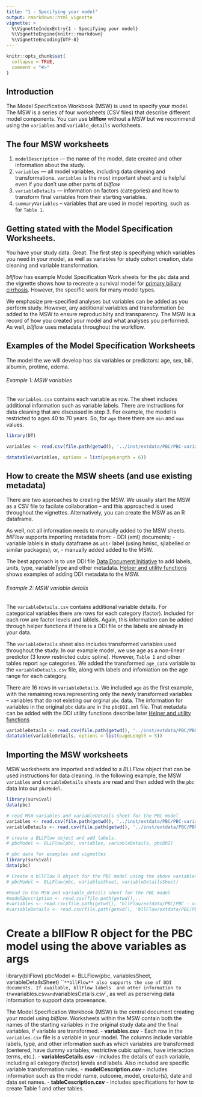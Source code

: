 ```yaml
---
title: "1 - Specifying your model"
output: rmarkdown::html_vignette
vignette: >
  %\VignetteIndexEntry{1 - Specifying your model}
  %\VignetteEngine{knitr::rmarkdown}
  %\VignetteEncoding{UTF-8}
---
```


```r
knitr::opts_chunk$set(
  collapse = TRUE,
  comment = "#>"
)
```
## Introduction
The Model Specification Workbook (MSW) is used to specify your model. The MSW is 
a series of four worksheets (CSV files) that describe different model components. 
You can use **bllflow** without a MSW but we recommend using the 
`variables` and `variable_details` worksheets. 
 
## The four MSW worksheets
1) `modelDescription` --- the name of the model, date created and other 
information about the study.
1) `variables` --- all model variables, including data cleaning and 
transformations. `variables` is the most important sheet and is helpful even if you don't use other parts of _bllflow_
1) `variableDetails` --- information on factors (categories) and how to transform
 final variables from their starting variables. 
1) `summaryVariables` -- variables that are used in model reporting, such as 
for `Table 1`. 

## Getting stated with the Model Specification Worksheets.
You have your study data. Great. The first step is specifying which variables you 
need in your model, as well as variables for study cohort creation, data cleaning and variable transformation. 

_bllflow_ has example Model Specification Work sheets for the `pbc` data and the 
vignette shows how to recreate a survival model for [primary biliary cirrhosis](https://aasldpubs.onlinelibrary.wiley.com/doi/pdf/10.1002/hep.1840100102). However, the specific work for many model types. 

We emphasize pre-specified analyses but 
variables can be added as you perform study. However, any additional 
variables and transformation be added to the MSW to ensure reproducibilty and 
transparency. The MSW is a record of how you created your model and what analyses
 you performed. As well, _bllflow_ uses metadata throughout the workflow. 

## Examples of the Model Specification Worksheets
The model the we will develop has six variables or predictors: age, sex, bili, albumin, protime, edema. 

###### Example 1: MSW variables
The `variables.csv` contains each variable as row. The sheet includes additional information such as variable labels. There are instructions for data cleaning that are discussed in step 3. For example, the model is restricted to ages 40 to 70 years. So, for `age` there there are `min` and `max` values. 

```r
library(DT)

variables <- read.csv(file.path(getwd(), '../inst/extdata/PBC/PBC-variables.csv'))

datatable(variables, options = list(pageLength = 6))
```

## How to create the MSW sheets (and use existing metadata)
There are two approaches to creating the MSW. We usually start the MSW as a CSV 
file to facilate collaboration -- and this approached is used throughout the 
vignettes. Alternatively, you can create the MSW as an R dataframe.

As well, not all information needs to manually added to the MSW sheets. _bllFlow_ supports importing metadata from:
- DDI (xml) documents;
- variable lablels in study dataframe as `attr` label (using hmisc, sjlabelled or
similar packages); or,
- manually added added to the MSW.

The best approach is to use DDI file [Data Document Initiative](https://www.ddialliance.org) to add labels, units, type, variableType and other metadata. [Helper and utility functions](vignettes/i_helper_functions.Rmd) shows examples of adding DDI metadata to the MSW. 

###### Example 2: MSW variable details
The `variableDetails.csv` contains additional variable details. For categorical variables there are rows for each category (factor). Included for each row are factor levels and lablels. Again, this information can be added through helper functions if there is a DDI file or the labels are already in your data. 

The `variableDetails` sheet also includes transformed variables used throughout the study. In our example model, we use age as a non-linear predictor (3 know restricted cubic spline). However, `Table 1` and other tables report `age` categories. We added the transformed `age_cat4` variable to the `variableDetails.csv` file, along with labels and infomiation on the age range for each category. 

There are 16 rows in `variableDetails`. We included `age` as the first example, with the remaining rows representing only the newly transformed variables -- variables that do not existing our orginal `pbc` data. The information for variables in the original `pbc` data are in the `pbcDDI.xml` file. That metadata can be added with the DDI utility functions describe later [Helper and utility functions](vignettes/i_helper_functions.Rmd)

```r
variableDetails <- read.csv(file.path(getwd(), '../inst/extdata/PBC/PBC-variableDetails.csv'))
datatable(variableDetails, options = list(pageLength = 5))
```

## Importing the MSW worksheets
MSW worksheets are imported and added to a _BLLFlow_ object that can be used instructions for data cleaning. In the following example, the MSW `variables` and `variableDetails` sheets are read and then added with the `pbc` data into our `pbcModel`.

```r
library(survival)
data(pbc)

# read MSW variables and variableDetails sheet for the PBC model
variables <- read.csv(file.path(getwd(), '../inst/extdata/PBC/PBC-variables.csv'))
variableDetails <- read.csv(file.path(getwd(), '../inst/extdata/PBC/PBC-variableDetails.csv'))

# create a BLLFlow object and add labels.
# pbcModel <- BLLFlow(pbc, variables, variableDetails, pbcDDI)

```

```r
# pbc data for examples and vignettes
library(survival)
data(pbc)
```

```r
# Create a bllFlow R object for the PBC model using the above variables as args
# pbcModel <- BLLFlow(pbc, variablesSheet, variableDetailsSheet)

#Read in the MSW and variable_details sheet for the PBC model
#modelDescription <- read.csv(file.path(getwd(),..
#variables <- read.csv(file.path(getwd(), 'bllFlow/extdata/PBC/PBC - variables.csv'))
#variableDetails <- read.csv(file.path(getwd(), 'bllFlow/extdata/PBC/PBC - variable_details.csv'))
```

# Create a bllFlow R object for the PBC model using the above variables as args
library(bllFlow)
pbcModel <- BLLFlow(pbc, variablesSheet, variableDetailsSheet)
```
**bllFlow** also supports the use of DDI documents. If available, bllFlow labels 
and other information to the `variables.csv` and `variablesCetails.csv`, as well
as perserving data information to support data provenance. 



The Model Specification Workbook (MSW) is the central document creating your 
model using _bllflow_. 
Worksheets within the MSW contain both the names of the starting variables in the original study 
data and the final variables, if variable are transformed. 
- **variables.csv** - Each row in the `variables.csv` file is a variable in your model. 
The columns include variable labels, type, and other information such as which 
variables are transformed (centered, have dummy variables, restrictive cubic 
splines, have interaction terms, etc.).
- **variablesCetails.csv** - includes the details of each variable, including all 
category (factor) levels and labels. Also included are  specific variable transformation 
rules.
- **modelCescription.csv** - includes information such as the model name, outcome, 
model, creator(s), date and data set names.
- **tableCescription.csv** - includes specifications for how to create Table 1 
and other tables.


